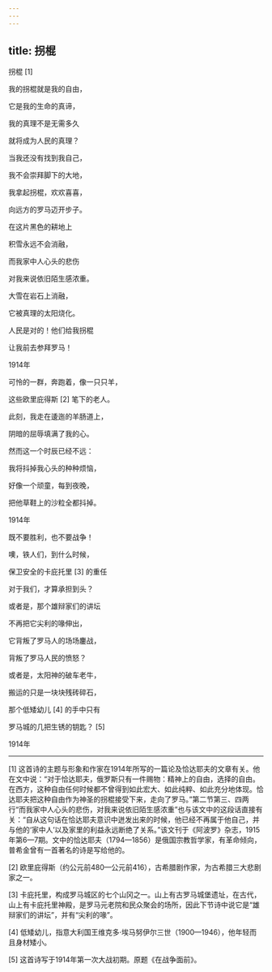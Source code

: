 ```yaml
---
---
---
```

title: 拐棍
---



拐棍 [1]



我的拐棍就是我的自由，

它是我的生命的真谛，

我的真理不是无需多久

就将成为人民的真理？





当我还没有找到我自己，

我不会崇拜脚下的大地，

我拿起拐棍，欢欢喜喜，

向远方的罗马迈开步子。





在这片黑色的耕地上

积雪永远不会消融，

而我家中人心头的悲伤

对我来说依旧陌生感浓重。





大雪在岩石上消融，

它被真理的太阳烧化。

人民是对的！他们给我拐棍

让我前去参拜罗马！

1914年

可怜的一群，奔跑着，像一只只羊，

这些欧里庇得斯 [2] 笔下的老人。

此刻，我走在逶迤的羊肠道上，

阴暗的屈辱填满了我的心。





然而这一个时辰已经不远：

我将抖掉我心头的种种烦恼，

好像一个顽童，每到夜晚，

把他草鞋上的沙粒全都抖掉。

1914年

既不要胜利，也不要战争！

噢，铁人们，到什么时候，

保卫安全的卡庇托里 [3] 的重任

对于我们，才算承担到头？





或者是，那个雄辩家们的讲坛

不再把它尖利的喙伸出，

它背叛了罗马人的场场鏖战，

背叛了罗马人民的愤怒？





或者是，太阳神的破车老牛，

搬运的只是一块块残砖碎石，

那个低矮幼儿 [4] 的手中只有

罗马城的几把生锈的钥匙？ [5]

1914年



* * *



[1] 这首诗的主题与形象和作家在1914年所写的一篇论及恰达耶夫的文章有关。他在文中说：“对于恰达耶夫，俄罗斯只有一件赐物：精神上的自由，选择的自由。在西方，这种自由任何时候都不曾得到如此宏大、如此纯粹、如此充分地体现。恰达耶夫把这种自由作为神圣的拐棍接受下来，走向了罗马。”第二节第三、四两行“而我家中人心头的悲伤，对我来说依旧陌生感浓重”也与该文中的这段话直接有关：“自从这句话在恰达耶夫意识中迸发出来的时候，他已经不再属于他自己，并与他的‘家中人’以及家里的利益永远断绝了关系。”该文刊于《阿波罗》杂志，1915年第6—7期。文中的恰达耶夫（1794—1856）是俄国宗教哲学家，有革命倾向，普希金曾有一首著名的诗是写给他的。

[2] 欧里庇得斯（约公元前480—公元前416），古希腊剧作家，为古希腊三大悲剧家之一。

[3] 卡庇托里，构成罗马城区的七个山冈之一。山上有古罗马城堡遗址，在古代，山上有卡庇托里神殿，是罗马元老院和民众聚会的场所，因此下节诗中说它是“雄辩家们的讲坛”，并有“尖利的喙”。

[4] 低矮幼儿，指意大利国王维克多·埃马努伊尔三世（1900—1946），他年轻而且身材矮小。

[5] 这首诗写于1914年第一次大战初期。原题《在战争面前》。